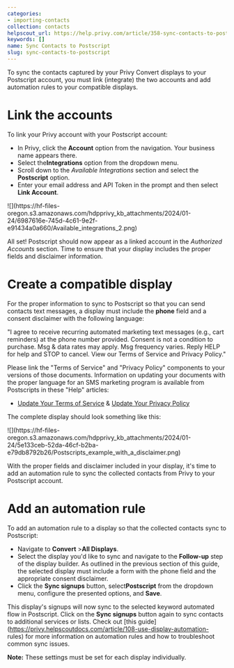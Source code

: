 ```yaml
---
categories:
- importing-contacts
collection: contacts
helpscout_url: https://help.privy.com/article/358-sync-contacts-to-postscript
keywords: []
name: Sync Contacts to Postscript
slug: sync-contacts-to-postscript
---
```

To sync the contacts captured by your Privy Convert displays to your
Postscript account, you must link (integrate) the two accounts and add
automation rules to your compatible displays.

# Link the accounts

To link your Privy account with your Postscript account:

  * In Privy, click the **Account** option from the navigation. Your business name appears there. 
  * Select the**Integrations** option from the dropdown menu. 
  * Scroll down to the _Available Integrations_ section and select the **Postscript** option. 
  * Enter your email address and API Token in the prompt and then select **Link Account**. 

![](https://hf-files-
oregon.s3.amazonaws.com/hdpprivy_kb_attachments/2024/01-24/6987616e-745d-4c61-9e2f-e91434a0a660/Available_integrations_2.png)

All set! Postscript should now appear as a linked account in the _Authorized
Accounts_ section. Time to ensure that your display includes the proper fields
and disclaimer information.

# Create a compatible display

For the proper information to sync to Postscript so that you can send contacts
text messages, a display must include the **phone** field and a consent
disclaimer with the following language:

"I agree to receive recurring automated marketing text messages (e.g., cart
reminders) at the phone number provided. Consent is not a condition to
purchase. Msg & data rates may apply. Msg frequency varies. Reply HELP for
help and STOP to cancel. View our Terms of Service and Privacy Policy."

Please link the "Terms of Service" and "Privacy Policy" components to your
versions of those documents. Information on updating your documents with the
proper language for an SMS marketing program is available from Postscripts in
these "Help" articles:

  * [Update Your Terms of Service](https://help.postscript.io/hc/en-us/articles/1260804633430-Update-Your-Terms-of-Service) & [Update Your Privacy Policy](https://help.postscript.io/hc/en-us/articles/1260804685709-Update-Your-Privacy-Policy)

The complete display should look something like this:

![](https://hf-files-
oregon.s3.amazonaws.com/hdpprivy_kb_attachments/2024/01-24/5e133ceb-52da-46cf-b2ba-e79db8792b26/Postscripts_example_with_a_disclaimer.png)

With the proper fields and disclaimer included in your display, it's time to
add an automation rule to sync the collected contacts from Privy to your
Postscript account.

# Add an automation rule

To add an automation rule to a display so that the collected contacts sync to
Postscript:

  * Navigate to **Convert** >**All Displays**. 
  * Select the display you'd like to sync and navigate to the **Follow-up** step of the display builder. As outlined in the previous section of this guide, the selected display must include a form with the phone field and the appropriate consent disclaimer. 
  * Click the **Sync signups** button, select**Postscript** from the dropdown menu, configure the presented options, and **Save**. 

  

This display's signups will now sync to the selected keyword automated flow in
Postscript. Click on the **Sync signups** button again to sync contacts to
additional services or lists. Check out [this
guide](https://privy.helpscoutdocs.com/article/108-use-display-automation-
rules) for more information on automation rules and how to troubleshoot common
sync issues.

**Note:** These settings must be set for each display individually.


